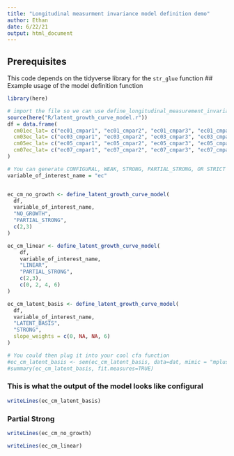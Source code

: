```yaml
---
title: "Longitudinal measurment invariance model definition demo"
author: Ethan
date: 6/22/21
output: html_document
---
```


## Prerequisites
This code depends on the tidyverse library for the `str_glue` function
## Example usage of the model definition function
```r
library(here)

# import the file so we can use define_longitudinal_measurement_invariance_model
source(here("R/latent_growth_curve_model.r"))
df = data.frame(
  cm01ec_lat= c("ec01_cmpar1", "ec01_cmpar2", "ec01_cmpar3", "ec01_cmpar4"),
  cm03ec_lat= c("ec03_cmpar1", "ec03_cmpar2", "ec03_cmpar3", "ec03_cmpar4"),
  cm05ec_lat= c("ec05_cmpar1", "ec05_cmpar2", "ec05_cmpar3", "ec05_cmpar4"),
  cm07ec_lat= c("ec07_cmpar1", "ec07_cmpar2", "ec07_cmpar3", "ec07_cmpar4")
)

# You can generate CONFIGURAL, WEAK, STRONG, PARTIAL_STRONG, OR STRICT models
variable_of_interest_name = "ec"


ec_cm_no_growth <- define_latent_growth_curve_model(
  df,
  variable_of_interest_name,
  "NO_GROWTH",
  "PARTIAL_STRONG",
  c(2,3)
)

ec_cm_linear <- define_latent_growth_curve_model(
    df,
    variable_of_interest_name,
    "LINEAR",
    "PARTIAL_STRONG",
    c(2,3),
    c(0, 2, 4, 6)
)

ec_cm_latent_basis <- define_latent_growth_curve_model(
  df,
  variable_of_interest_name,
  "LATENT_BASIS",
  "STRONG",
  slope_weights = c(0, NA, NA, 6)
)

# You could then plug it into your cool cfa function
#ec_cm_latent_basis <- sem(ec_cm_latent_basis, data=dat, mimic = "mplus")
#summary(ec_cm_latent_basis, fit.measures=TRUE)
```

### This is what the output of the model looks like configural
```r
writeLines(ec_cm_latent_basis)
```
### Partial Strong
```r
writeLines(ec_cm_no_growth)
```
```r
writeLines(ec_cm_linear)
```
